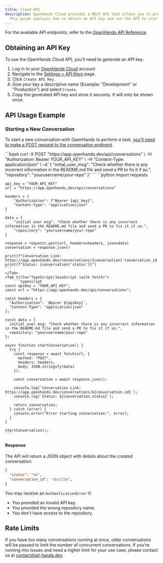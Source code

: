 ```yaml
---
title: Cloud API
description: OpenHands Cloud provides a REST API that allows you to programmatically interact with OpenHands.
  This guide explains how to obtain an API key and use the API to start conversations and retrieve their status.
---
```


For the available API endpoints, refer to the
[OpenHands API Reference](https://docs.openhands.dev/api-reference).

## Obtaining an API Key

To use the OpenHands Cloud API, you'll need to generate an API key:

1. Log in to your [OpenHands Cloud](https://app.openhands.dev) account.
2. Navigate to the [Settings > API Keys](https://app.openhands.dev/settings/api-keys) page.
3. Click `Create API Key`.
4. Give your key a descriptive name (Example: "Development" or "Production") and select `Create`.
5. Copy the generated API key and store it securely. It will only be shown once.

## API Usage Example

### Starting a New Conversation

To start a new conversation with OpenHands to perform a task,
[you'll need to make a POST request to the conversation endpoint](/api-reference/new-conversation).

<Tabs>
  <Tab title="cURL">
    ```bash
    curl -X POST "https://app.openhands.dev/api/conversations" \
      -H "Authorization: Bearer YOUR_API_KEY" \
      -H "Content-Type: application/json" \
      -d '{
        "initial_user_msg": "Check whether there is any incorrect information in the README.md file and send a PR to fix it if so.",
        "repository": "yourusername/your-repo"
      }'
    ```
  </Tab>
  <Tab title="Python (with requests)">
    ```python
    import requests

    api_key = "YOUR_API_KEY"
    url = "https://app.openhands.dev/api/conversations"

    headers = {
        "Authorization": f"Bearer {api_key}",
        "Content-Type": "application/json"
    }

    data = {
        "initial_user_msg": "Check whether there is any incorrect information in the README.md file and send a PR to fix it if so.",
        "repository": "yourusername/your-repo"
    }

    response = requests.post(url, headers=headers, json=data)
    conversation = response.json()

    print(f"Conversation Link: https://app.openhands.dev/conversations/{conversation['conversation_id']}")
    print(f"Status: {conversation['status']}")
    ```
    </Tab>
    <Tab title="TypeScript/JavaScript (with fetch)">
        ```typescript
    const apiKey = "YOUR_API_KEY";
    const url = "https://app.openhands.dev/api/conversations";

    const headers = {
      "Authorization": `Bearer ${apiKey}`,
      "Content-Type": "application/json"
    };

    const data = {
      initial_user_msg: "Check whether there is any incorrect information in the README.md file and send a PR to fix it if so.",
      repository: "yourusername/your-repo"
    };

    async function startConversation() {
      try {
        const response = await fetch(url, {
          method: "POST",
          headers: headers,
          body: JSON.stringify(data)
        });

        const conversation = await response.json();

        console.log(`Conversation Link: https://app.openhands.dev/conversations/${conversation.id}`);
        console.log(`Status: ${conversation.status}`);

        return conversation;
      } catch (error) {
        console.error("Error starting conversation:", error);
      }
    }

    startConversation();
    ```
  </Tab>
</Tabs>

#### Response

The API will return a JSON object with details about the created conversation:

```json
{
  "status": "ok",
  "conversation_id": "abc1234",
}
```

You may receive an `AuthenticationError` if:

- You provided an invalid API key.
- You provided the wrong repository name.
- You don't have access to the repository.

## Rate Limits

If you have too many conversations running at once, older conversations will be paused to limit the number of concurrent conversations.
If you're running into issues and need a higher limit for your use case, please contact us at [contact@all-hands.dev](mailto:contact@all-hands.dev).
